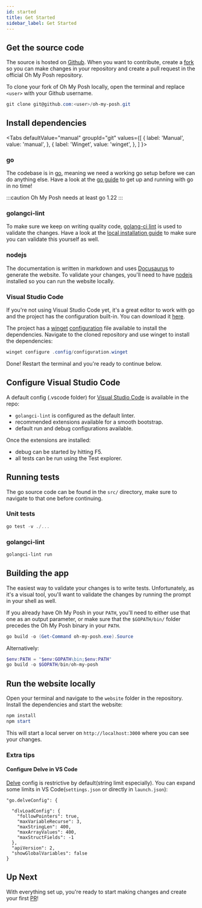 ```yaml
---
id: started
title: Get Started
sidebar_label: Get Started
---
```



## Get the source code

The source is hosted on [Github][omp]. When you want to contribute, create a [fork][gh-fork] so you can make changes in
your repository and create a pull request in the official Oh My Posh repository.

To clone your fork of Oh My Posh locally, open the terminal and replace `<user>` with your Github username.

```powershell
git clone git@github.com:<user>/oh-my-posh.git
```

## Install dependencies

<Tabs
  defaultValue="manual"
  groupId="git"
  values={[
    { label: 'Manual', value: 'manual', },
    { label: 'Winget', value: 'winget', },
  ]
}>
<TabItem value="manual">

### go

The codebase is in [go][go], meaning we need a working go setup before we can do anything else.
Have a look at the [go guide][go-started] to get up and running with go in no time!

:::caution
Oh My Posh needs at least go 1.22
:::

### golangci-lint

To make sure we keep on writing quality code, [golang-ci lint][golang-ci-lint] is used to validate the changes.
Have a look at the [local installation guide][golang-ci-lint-local] to make sure you can validate this yourself as well.

### nodejs

The documentation is written in markdown and uses [Docusaurus][docusaurus] to generate the website. To validate your
changes, you'll need to have [nodejs] installed so you can run the website locally.

### Visual Studio Code

If you're not using Visual Studio Code yet, it's a great editor to work with go and the project has the configuration built-in.
You can download it [here][code].
</TabItem>
<TabItem value="winget">

The project has a [winget] [configuration][winget-configuration] file available to install the dependencies.
Navigate to the cloned repository and use winget to install the dependencies:

```powershell
winget configure .config/configuration.winget
```

Done! Restart the terminal and you're ready to continue below.

</TabItem>
</Tabs>

## Configure Visual Studio Code

A default config (.vscode folder) for [Visual Studio Code][code] is available in the repo:

- `golangci-lint` is configured as the default linter.
- recommended extensions available for a smooth bootstrap.
- default run and debug configurations available.

Once the extensions are installed:

- debug can be started by hitting F5.
- all tests can be run using the Test explorer.

## Running tests

The go source code can be found in the `src/` directory, make sure to navigate to that one before continuing.

### Unit tests

```powershell
go test -v ./...
```

### golangci-lint

```powershell
golangci-lint run
```

## Building the app

The easiest way to validate your changes is to write tests. Unfortunately, as it's a visual tool, you'll want to validate
the changes by running the prompt in your shell as well.

If you already have Oh My Posh in your `PATH`, you'll need to either use that one as an output parameter, or make sure
that the `$GOPATH/bin/` folder precedes the Oh My Posh binary in your `PATH`.

```powershell
go build -o (Get-Command oh-my-posh.exe).Source
```

Alternatively:

```powershell
$env:PATH = "$env:GOPATH\bin;$env:PATH"
go build -o $GOPATH/bin/oh-my-posh
```

## Run the website locally

Open your terminal and navigate to the `website` folder in the repository. Install the dependencies and start the website:

```powershell
npm install
npm start
```

This will start a local server on `http://localhost:3000` where you can see your changes.

### Extra tips

#### Configure Delve in VS Code

[Delve][delve] config is restrictive by default(string limit especially). You can expand some limits in VS Code(`settings.json` or directly in `launch.json`):
```
"go.delveConfig": {

  "dlvLoadConfig": {
    "followPointers": true,
    "maxVariableRecurse": 3,
    "maxStringLen": 400,
    "maxArrayValues": 400,
    "maxStructFields": -1
  },
  "apiVersion": 2,
  "showGlobalVariables": false
}
```

## Up Next

With everything set up, you're ready to start making changes and create your first [PR][gh-pr]!

[go]: https://go.dev/
[go-started]: https://go.dev/doc/
[golang-ci-lint]: https://golangci-lint.run
[golang-ci-lint-local]: https://golangci-lint.run/welcome/install/#local-installation
[go-bindata]: https://github.com/kevinburke/go-bindata/
[go-global]: https://github.com/golang/go/issues/40276
[pr-go-mod]: https://github.com/JanDeDobbeleer/oh-my-posh/blob/main/.github/workflows/gomod.yml
[gh-pr]: https://github.com/JanDeDobbeleer/oh-my-posh/pulls
[omp]: https://github.com/JanDeDobbeleer/oh-my-posh
[gh-fork]: https://guides.github.com/activities/forking/
[code]: https://code.visualstudio.com
[delve]: https://github.com/go-delve/delve
[docusaurus]: https://docusaurus.io
[winget-configuration]: https://github.com/JanDeDobbeleer/oh-my-posh/blob/main/.config/configuration.winget
[winget]: https://learn.microsoft.com/en-us/windows/package-manager/winget/
[nodejs]: https://nodejs.org/en/download/
